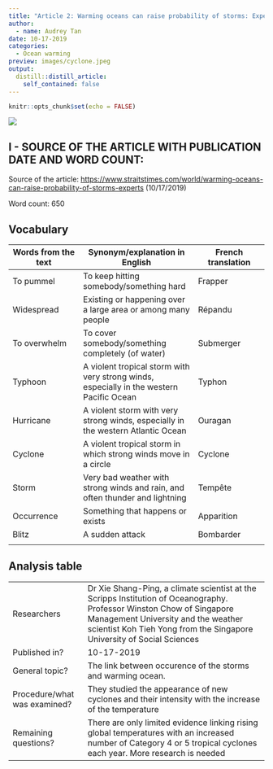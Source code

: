 ```yaml
---
title: "Article 2: Warming oceans can raise probability of storms: Experts"
author:
  - name: Audrey Tan
date: 10-17-2019
categories:
  - Ocean warming
preview: images/cyclone.jpeg
output:
  distill::distill_article:
    self_contained: false
---
```


```r
knitr::opts_chunk$set(echo = FALSE)
```
![](/media/sf_shared/projects/clementine-deleuze-blog/_posts/2nd-article/Images/cyclone.jpeg) 

## I - SOURCE OF THE ARTICLE WITH PUBLICATION DATE AND WORD COUNT:
Source of the article: <https://www.straitstimes.com/world/warming-oceans-can-raise-probability-of-storms-experts> (10/17/2019)

Word count: 650

## Vocabulary 

| Words from the text | Synonym/explanation in English | French translation |
| ------------------- | ------------------------------ | ------------------- |
| To pummel | To keep hitting somebody/something hard | Frapper |
| Widespread | Existing or happening over a large area or among many people | Répandu |
| To overwhelm | To cover somebody/something completely (of water) | Submerger | 
| Typhoon | A violent tropical storm with very strong winds, especially in the western Pacific Ocean | Typhon | 
| Hurricane | A violent storm with very strong winds, especially in the western Atlantic Ocean | Ouragan |
| Cyclone | A violent tropical storm in which strong winds move in a circle | Cyclone | 
| Storm | Very bad weather with strong winds and rain, and often thunder and lightning | Tempête | 
| Occurrence | Something that happens or exists | Apparition | 
| Blitz | A sudden attack | Bombarder | 
| 

## Analysis table 

|                              |                                                                     |
| ---------------------------- | ------------------------------------------------------------------- |
| Researchers                  | Dr Xie Shang-Ping, a climate scientist at the Scripps Institution of Oceanography. Professor Winston Chow of Singapore Management University and the weather scientist Koh Tieh Yong from the Singapore University of Social Sciences | 
| Published in?                | 10-17-2019                                                          |
| General topic?               | The link between occurence of the storms and warming ocean.
| Procedure/what was examined? | They studied the appearance of new cyclones and their intensity with the increase of the temperature     |
| Remaining questions?         | There are only limited evidence linking rising global temperatures with an increased number of Category 4 or 5 tropical cyclones each year. More research is needed |




